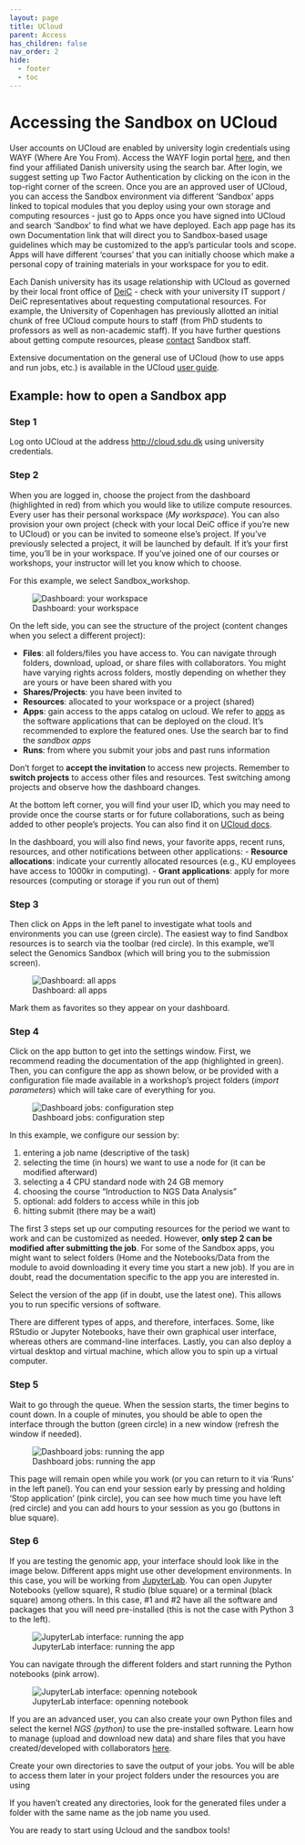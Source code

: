 ```yaml
---
layout: page
title: UCloud
parent: Access
has_children: false
nav_order: 2
hide:
  - footer
  - toc
---
```


# Accessing the Sandbox on UCloud

User accounts on UCloud are enabled by university login credentials using WAYF (Where Are You From). Access the WAYF login portal [here](https://cloud.sdu.dk/), and then find your affiliated Danish university using the search bar. After login, we suggest setting up Two Factor Authentication by clicking on the icon in the top-right corner of the screen. Once you are an approved user of UCloud, you can access the Sandbox environment via different 'Sandbox' apps linked to topical modules that you deploy using your own storage and computing resources - just go to Apps once you have signed into UCloud and search 'Sandbox' to find what we have deployed. Each app page has its own Documentation link that will direct you to Sandbox-based usage guidelines which may be customized to the app's particular tools and scope. Apps will have different 'courses' that you can initially choose which make a personal copy of training materials in your workspace for you to edit.  

Each Danish university has its usage relationship with UCloud as governed by their local front office of [DeiC](https://www.deic.dk/en) - check with your university IT support / DeiC representatives about requesting computational resources. For example, the University of Copenhagen has previously allotted an initial chunk of free UCloud compute hours to staff (from PhD students to professors as well as non-academic staff). If you have further questions about getting compute resources, please [contact](https://hds-sandbox.github.io/contact) Sandbox staff.

Extensive documentation on the general use of UCloud (how to use apps and run jobs, etc.) is available in the UCloud [user guide](https://docs.cloud.sdu.dk/).

## Example: how to open a Sandbox app

### **Step 1**  

Log onto UCloud at the address [http://cloud.sdu.dk](http://cloud.sdu.dk) using university credentials.


###  **Step 2** 

When you are logged in, choose the project from the dashboard (highlighted in red) from which you would like to utilize compute resources. Every user has their personal workspace (*My workspace*). You can also provision your own project (check with your local DeiC office if you're new to UCloud) or you can be invited to someone else's project. If you've previously selected a project, it will be launched by default. If it's your first time, you'll be in your workspace. If you've joined one of our courses or workshops, your instructor will let you know which to choose. 

For this example, we select Sandbox_workshop.

![Dashboard: your workspace](../assets/images/workspace.png){fig-alt="Screenshot of your dashboard"}

On the left side, you can see the structure of the project (content changes when you select a different project):

- **Files**: all folders/files you have access to. You can navigate through folders, download, upload, or share files with collaborators. You might have varying rights across folders, mostly depending on whether they are yours or have been shared with you
- **Shares/Projects**: you have been invited to 
- **Resources**: allocated to your workspace or a project (shared) 
- **Apps**: gain access to the apps catalog on ucloud. We refer to [apps](https://docs.cloud.sdu.dk/Apps/type.html) as the software applications that can be deployed on the cloud. It's recommended to explore the featured ones. Use the search bar to find the *sandbox apps* 
- **Runs**: from where you submit your jobs and past runs information

:::{.callout-important}
Don't forget to **accept the invitation** to access new projects.
Remember to **switch projects** to access other files and resources. Test switching among projects and observe how the dashboard changes.
:::

At the bottom left corner, you will find your user ID, which you may need to provide once the course starts or for future collaborations, such as being added to other people's projects. You can also find it on [UCloud docs](https://docs.cloud.sdu.dk/).

In the dashboard, you will also find news, your favorite apps, recent runs, resources, and other notifications between other applications: 
- **Resource allocations**: indicate your currently allocated resources (e.g., KU employees have access to 1000kr in computing). 
- **Grant applications**: apply for more resources (computing or storage if you run out of them)

### **Step 3**  

Then click on Apps in the left panel to investigate what tools and environments you can use (green circle). The easiest way to find Sandbox resources is to search via the toolbar (red circle). In this example, we'll select the Genomics Sandbox (which will bring you to the submission screen).

![Dashboard: all apps](../assets/images/apps.png){fig-alt="Screenshot of apps dashboard"}

:::{.callout-tip}
Mark them as favorites so they appear on your dashboard. 
:::

### **Step 4**  

Click on the app button to get into the settings window. First, we recommend reading the documentation of the app (highlighted in green). Then, you can configure the app as shown below, or be provided with a configuration file made available in a workshop's project folders (*import parameters*) which will take care of everything for you. 

![Dashboard jobs: configuration step](../assets/images/configure_NGS.png){fig-alt="Screenshot of how to configure your job"}

In this example, we configure our session by:

1. entering a job name (descriptive of the task)
2. selecting the time (in hours) we want to use a node for (it can be modified afterward)
3. selecting a 4 CPU standard node with 24 GB memory
4. choosing the course "Introduction to NGS Data Analysis" 
5. optional: add folders to access while in this job 
6. hitting submit (there may be a wait)

:::{.callout-important} 
The first 3 steps set up our computing resources for the period we want to work and can be customized as needed. However, **only step 2 can be modified after submitting the job**. For some of the Sandbox apps, you might want to select folders (Home and the Notebooks/Data from the module to avoid downloading it every time you start a new job). If you are in doubt, read the documentation specific to the app you are interested in.

Select the version of the app (if in doubt, use the latest one). This allows you to run specific versions of software.
:::

There are different types of apps, and therefore, interfaces. Some, like RStudio or Jupyter Notebooks, have their own graphical user interface, whereas others are command-line interfaces. Lastly, you can also deploy a virtual desktop and virtual machine, which allow you to spin up a virtual computer.

### **Step 5**

Wait to go through the queue. When the session starts, the timer begins to count down. In a couple of minutes, you should be able to open the interface through the button (green circle) in a new window (refresh the window if needed). 

![Dashboard jobs: running the app](../assets/images/running_NGS.png){fig-alt="Screenshot of dashboard running app"}

This page will remain open while you work (or you can return to it via 'Runs' in the left panel). You can end your session early by pressing and holding 'Stop application' (pink circle), you can see how much time you have left (red circle) and you can add hours to your session as you go (buttons in blue square).

### **Step 6**

If you are testing the genomic app, your interface should look like in the image below. Different apps might use other development environments. In this case, you will be working from [JupyterLab](https://jupyter.org/). You can open Jupyter Notebooks (yellow square), R studio (blue square) or a terminal (black square) among others. In this case, #1 and #2 have all the software and packages that you will need pre-installed (this is not the case with Python 3 to the left). 

![JupyterLab interface: running the app](../assets/images/interface_jupyterlab.png){fig-alt="Screenshot of JupyterLab interface"}

You can navigate through the different folders and start running the Python notebooks (pink arrow).

![JupyterLab interface: openning notebook](../assets/images/openning_notebook.png){fig-alt="Screenshot of Jupyter Notebook"}

If you are an advanced user, you can also create your own Python files and select the kernel *NGS (python)* to use the pre-installed software. Learn how to manage (upload and download new data) and share files that you have created/developed with collaborators [here](https://docs.cloud.sdu.dk/tutorials/tutorial1.html).

:::{.callout-tip}
Create your own directories to save the output of your jobs. You will be able to access them later in your project folders under the resources you are using

If you haven't created any directories, look for the generated files under a folder with the same name as the job name you used.
:::

You are ready to start using Ucloud and the sandbox tools! 
